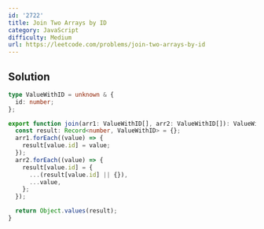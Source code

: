 ```yaml
---
id: '2722'
title: Join Two Arrays by ID
category: JavaScript
difficulty: Medium
url: https://leetcode.com/problems/join-two-arrays-by-id
---
```


## Solution

```typescript filename="solution.ts" copy
type ValueWithID = unknown & {
  id: number;
};

export function join(arr1: ValueWithID[], arr2: ValueWithID[]): ValueWithID[] {
  const result: Record<number, ValueWithID> = {};
  arr1.forEach((value) => {
    result[value.id] = value;
  });
  arr2.forEach((value) => {
    result[value.id] = {
      ...(result[value.id] || {}),
      ...value,
    };
  });

  return Object.values(result);
}
```
